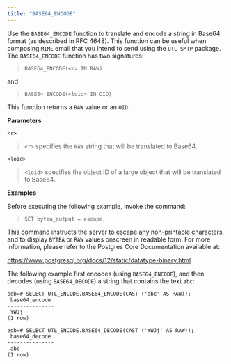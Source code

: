 ```yaml
---
title: "BASE64_ENCODE"
---
```




Use the `BASE64_ENCODE` function to translate and encode a string in Base64 format (as described in RFC 4648). This function can be useful when composing `MIME` email that you intend to send using the `UTL_SMTP` package. The `BASE64_ENCODE` function has two signatures:

> `BASE64_ENCODE(<r> IN RAW)`

and

> `BASE64_ENCODE(<loid> IN OID)`

This function returns a `RAW` value or an `OID`.

**Parameters**

`<r>`

> `<r>` specifies the `RAW` string that will be translated to Base64.

`<loid>`

> `<loid>` specifies the object ID of a large object that will be translated to Base64.

**Examples**

Before executing the following example, invoke the command:

> `SET bytea_output = escape;`

This command instructs the server to escape any non-printable characters, and to display `BYTEA` or `RAW` values onscreen in readable form. For more information, please refer to the Postgres Core Documentation available at:

<https://www.postgresql.org/docs/12/static/datatype-binary.html>

The following example first encodes (using `BASE64_ENCODE`), and then decodes (using `BASE64_DECODE`) a string that contains the text `abc`:

``` text
edb=# SELECT UTL_ENCODE.BASE64_ENCODE(CAST ('abc' AS RAW));
 base64_encode
---------------
 YWJj
(1 row)

edb=# SELECT UTL_ENCODE.BASE64_DECODE(CAST ('YWJj' AS RAW));
 base64_decode
---------------
 abc
(1 row)
```
